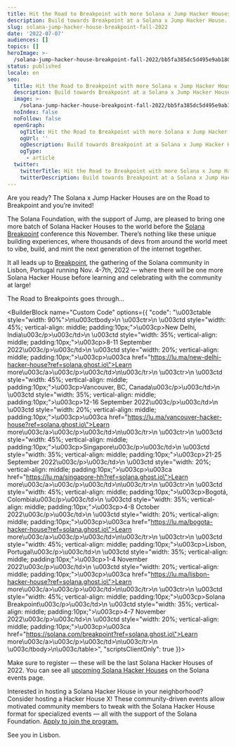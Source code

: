 ```yaml
---
title: Hit the Road to Breakpoint with more Solana x Jump Hacker Houses
description: Build towards Breakpoint at a Solana x Jump Hacker House.
slug: solana-jump-hacker-house-breakpoint-fall-2022
date: '2022-07-07'
audiences: []
topics: []
heroImage: >-
  /solana-jump-hacker-house-breakpoint-fall-2022/bb5fa385dc5d495e9ab1801068be6951.jpg
status: published
locale: en
seo:
  title: Hit the Road to Breakpoint with more Solana x Jump Hacker Houses
  description: Build towards Breakpoint at a Solana x Jump Hacker House.
  image: >-
    /solana-jump-hacker-house-breakpoint-fall-2022/bb5fa385dc5d495e9ab1801068be6951.jpg
  noIndex: false
  noFollow: false
  openGraph:
    ogTitle: Hit the Road to Breakpoint with more Solana x Jump Hacker Houses
    ogUrl: ''
    ogDescription: Build towards Breakpoint at a Solana x Jump Hacker House.
    ogType:
      - article
  twitter:
    twitterTitle: Hit the Road to Breakpoint with more Solana x Jump Hacker Houses
    twitterDescription: Build towards Breakpoint at a Solana x Jump Hacker House.
---
```


Are you ready? The Solana x Jump Hacker Houses are on the Road to Breakpoint and you’re invited!

The Solana Foundation, with the support of Jump, are pleased to bring one more batch of Solana Hacker Houses to the world before the [Solana Breakpoint](https://solana.com/breakpoint?ref=solana.ghost.io) conference this November. There’s nothing like these unique building experiences, where thousands of devs from around the world meet to vibe, build, and mint the next generation of the internet together.

It all leads up to [Breakpoint](https://solana.com/breakpoint?ref=solana.ghost.io), the gathering of the Solana community in Lisbon, Portugal running Nov. 4-7th, 2022 — where there will be one more Solana Hacker House before learning and celebrating with the community at large!

The Road to Breakpoints goes through...

<BuilderBlock name="Custom Code" options={{
  "code": "\u003ctable style=\"width: 90%\">\n\u003ctbody>\n    \u003ctr>\n    \u003ctd style=\"width: 45%; vertical-align: middle; padding:10px;\">\u003cp>New Delhi, India\u003c/p>\u003c/td>\n    \u003ctd style=\"width: 35%; vertical-align: middle; padding:10px;\">\u003cp>8-11 September 2022\u003c/p>\u003c/td>\n    \u003ctd style=\"width: 20%; vertical-align: middle; padding:10px;\">\u003cp>\u003ca href=\"https://lu.ma/new-delhi-hacker-house?ref=solana.ghost.io\">Learn more\u003c/a>\u003c/p>\u003c/td>\n\u003c/tr>\n    \u003ctr>\n    \u003ctd style=\"width: 45%; vertical-align: middle; padding:10px;\">\u003cp>Vancouver, BC, Canada\u003c/p>\u003c/td>\n    \u003ctd style=\"width: 35%; vertical-align: middle; padding:10px;\">\u003cp>12-16 September 2022\u003c/p>\u003c/td>\n    \u003ctd style=\"width: 20%; vertical-align: middle; padding:10px;\">\u003cp>\u003ca href=\"https://lu.ma/vancouver-hacker-house?ref=solana.ghost.io\">Learn more\u003c/a>\u003c/p>\u003c/td>\n\u003c/tr>\n    \u003ctr>\n    \u003ctd style=\"width: 45%; vertical-align: middle; padding:10px;\">\u003cp>Singapore\u003c/p>\u003c/td>\n    \u003ctd style=\"width: 35%; vertical-align: middle; padding:10px;\">\u003cp>21-25 September 2022\u003c/p>\u003c/td>\n    \u003ctd style=\"width: 20%; vertical-align: middle; padding:10px;\">\u003cp>\u003ca href=\"https://lu.ma/singapore-hh?ref=solana.ghost.io\">Learn more\u003c/a>\u003c/p>\u003c/td>\n\u003c/tr>\n    \u003ctr>\n    \u003ctd style=\"width: 45%; vertical-align: middle; padding:10px;\">\u003cp>Bogotá, Colombia\u003c/p>\u003c/td>\n    \u003ctd style=\"width: 35%; vertical-align: middle; padding:10px;\">\u003cp>4-8 October 2022\u003c/p>\u003c/td>\n    \u003ctd style=\"width: 20%; vertical-align: middle; padding:10px;\">\u003cp>\u003ca href=\"https://lu.ma/bogota-hacker-house?ref=solana.ghost.io\">Learn more\u003c/a>\u003c/p>\u003c/td>\n\u003c/tr>\n    \u003ctr>\n    \u003ctd style=\"width: 45%; vertical-align: middle; padding:10px;\">\u003cp>Lisbon, Portugal\u003c/p>\u003c/td>\n    \u003ctd style=\"width: 35%; vertical-align: middle; padding:10px;\">\u003cp>1-4 November 2022\u003c/p>\u003c/td>\n    \u003ctd style=\"width: 20%; vertical-align: middle; padding:10px;\">\u003cp>\u003ca href=\"https://lu.ma/lisbon-hacker-house?ref=solana.ghost.io\">Learn more\u003c/a>\u003c/p>\u003c/td>\n\u003c/tr>\n      \u003ctr>\n    \u003ctd style=\"width: 45%; vertical-align: middle; padding:10px;\">\u003cp>Solana Breakpoint\u003c/p>\u003c/td>\n    \u003ctd style=\"width: 35%; vertical-align: middle; padding:10px;\">\u003cp>4-7 November 2022\u003c/p>\u003c/td>\n    \u003ctd style=\"width: 20%; vertical-align: middle; padding:10px;\">\u003cp>\u003ca href=\"https://solana.com/breakpoint?ref=solana.ghost.io\">Learn more\u003c/a>\u003c/p>\u003c/td>\n\u003c/tr>\n    \u003c/tbody>\n\u003c/table>",
  "scriptsClientOnly": true
}}>

</BuilderBlock>

Make sure to register — these will be the last Solana Hacker Houses of 2022. You can see all [upcoming Solana Hacker Houses](https://solana.com/events?ref=solana.ghost.io) on the Solana events page.

Interested in hosting a Solana Hacker House in your neighborhood? Consider hosting a Hacker House X! These community-driven events allow motivated community members to tweak with the Solana Hacker House format for specialized events — all with the support of the Solana Foundation. [Apply to join the program.](https://solanalabs.typeform.com/hackerhouseX?ref=solana.ghost.io)

See you in Lisbon.
